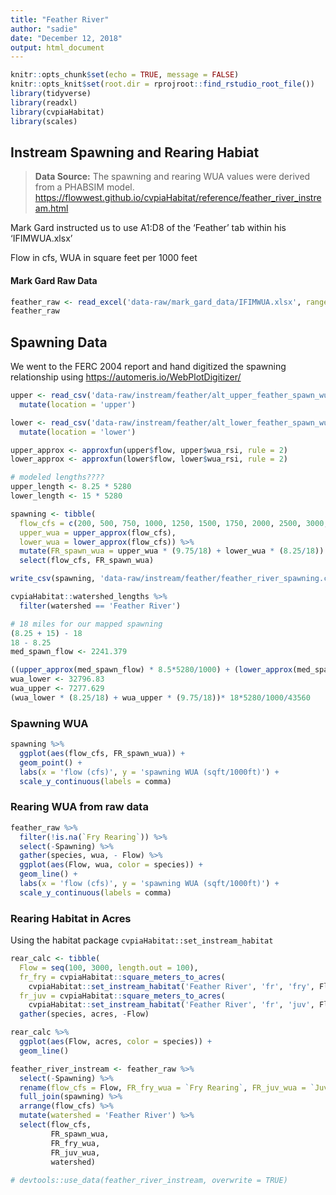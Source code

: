 ```yaml
---
title: "Feather River"
author: "sadie"
date: "December 12, 2018"
output: html_document
---
```


```r
knitr::opts_chunk$set(echo = TRUE, message = FALSE)
knitr::opts_knit$set(root.dir = rprojroot::find_rstudio_root_file())
library(tidyverse)
library(readxl)
library(cvpiaHabitat)
library(scales)
```

## Instream Spawning and Rearing Habiat

> **Data Source:** The spawning and rearing WUA values were derived from a PHABSIM model.
> <https://flowwest.github.io/cvpiaHabitat/reference/feather_river_instream.html>

Mark Gard instructed us to use A1:D8 of the 'Feather' tab within his 'IFIMWUA.xlsx'

Flow in cfs, WUA in square feet per 1000 feet

#### Mark Gard Raw Data
```r
feather_raw <- read_excel('data-raw/mark_gard_data/IFIMWUA.xlsx', range = "A1:D8", sheet = 'Feather')
feather_raw
```

## Spawning Data
We went to the FERC 2004 report and hand digitized the spawning relationship using <https://automeris.io/WebPlotDigitizer/>

```r
upper <- read_csv('data-raw/instream/feather/alt_upper_feather_spawn_wua_rsi.csv') %>%
  mutate(location = 'upper')

lower <- read_csv('data-raw/instream/feather/alt_lower_feather_spawn_wua_rsi.csv') %>%
  mutate(location = 'lower')

upper_approx <- approxfun(upper$flow, upper$wua_rsi, rule = 2)
lower_approx <- approxfun(lower$flow, lower$wua_rsi, rule = 2)

# modeled lengths????
upper_length <- 8.25 * 5280
lower_length <- 15 * 5280

spawning <- tibble(
  flow_cfs = c(200, 500, 750, 1000, 1250, 1500, 1750, 2000, 2500, 3000, 3500, 4000, 4500, 5000, 5500, 6000, 6500, 7000),
  upper_wua = upper_approx(flow_cfs),
  lower_wua = lower_approx(flow_cfs)) %>%
  mutate(FR_spawn_wua = upper_wua * (9.75/18) + lower_wua * (8.25/18)) %>%
  select(flow_cfs, FR_spawn_wua)

write_csv(spawning, 'data-raw/instream/feather/feather_river_spawning.csv')

cvpiaHabitat::watershed_lengths %>%
  filter(watershed == 'Feather River')

# 18 miles for our mapped spawning
(8.25 + 15) - 18
18 - 8.25
med_spawn_flow <- 2241.379

((upper_approx(med_spawn_flow) * 8.5*5280/1000) + (lower_approx(med_spawn_flow) * 9.75*5280/1000))/43560
wua_lower <- 32796.83
wua_upper <- 7277.629
(wua_lower * (8.25/18) + wua_upper * (9.75/18))* 18*5280/1000/43560
```

### Spawning WUA

```r
spawning %>% 
  ggplot(aes(flow_cfs, FR_spawn_wua)) +
  geom_point() +
  labs(x = 'flow (cfs)', y = 'spawning WUA (sqft/1000ft)') +
  scale_y_continuous(labels = comma)
```

### Rearing WUA from raw data
```r
feather_raw %>%
  filter(!is.na(`Fry Rearing`)) %>%
  select(-Spawning) %>%
  gather(species, wua, - Flow) %>%
  ggplot(aes(Flow, wua, color = species)) +
  geom_line() +
  labs(x = 'flow (cfs)', y = 'spawning WUA (sqft/1000ft)') +
  scale_y_continuous(labels = comma)
```

### Rearing Habitat in Acres
Using the habitat package `cvpiaHabitat::set_instream_habitat`

```r
rear_calc <- tibble(
  Flow = seq(100, 3000, length.out = 100),
  fr_fry = cvpiaHabitat::square_meters_to_acres(
    cvpiaHabitat::set_instream_habitat('Feather River', 'fr', 'fry', Flow)),
  fr_juv = cvpiaHabitat::square_meters_to_acres(
    cvpiaHabitat::set_instream_habitat('Feather River', 'fr', 'juv', Flow))) %>%
  gather(species, acres, -Flow)

rear_calc %>%
  ggplot(aes(Flow, acres, color = species)) +
  geom_line()

```

```r
feather_river_instream <- feather_raw %>% 
  select(-Spawning) %>% 
  rename(flow_cfs = Flow, FR_fry_wua = `Fry Rearing`, FR_juv_wua = `Juv Rearing`) %>% 
  full_join(spawning) %>% 
  arrange(flow_cfs) %>% 
  mutate(watershed = 'Feather River') %>%
  select(flow_cfs,
         FR_spawn_wua,
         FR_fry_wua,
         FR_juv_wua,
         watershed)
  
# devtools::use_data(feather_river_instream, overwrite = TRUE)
```
